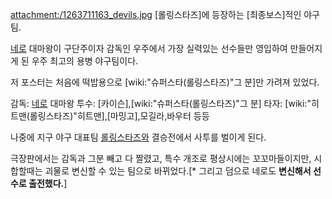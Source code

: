 attachment:/1263711163_devils.jpg
[롤링스타즈]에 등장하는 [최종보스]적인 야구팀.

[[네로]] 대마왕이 구단주이자 감독인 우주에서 가장 실력있는 선수들만 영입하여
만들어지게 된 우주 최고의 용병 야구팀이다.

저 포스터는 처음에 떡밥용으로 [wiki:"슈퍼스타(롤링스타즈)"그 분]만 가려져 있었다.

감독: [[네로]] 대마왕
투수: [카이슨],[wiki:"슈퍼스타(롤링스타즈)"그 분]
타자: [wiki:"히트맨(롤링스타즈)"히트맨],[마밍고],모길라,바우터 등등

나중에 지구 야구 대표팀 [[롤링스타즈]]와 결승전에서 사투를 벌이게 된다.

극장판에서는 감독과 그분 빼고 다 짤렸고, 특수 개조로 평상시에는 꼬꼬마들이지만, 시합할때는 괴물로 변신할 수 있는 팀으로 바뀌었다.[* 그리고 덤으로 네로도 '''변신해서 선수로 출전했다.''']
